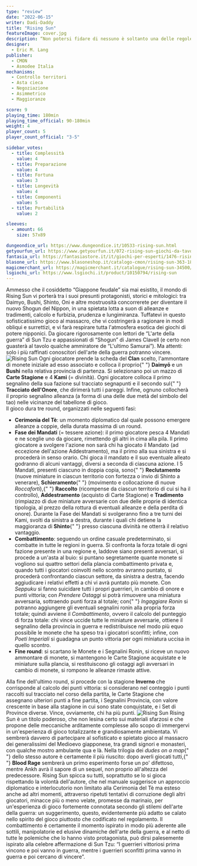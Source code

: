 ```yaml
---
type: "review"
date: "2022-06-15"
writer: Dadi-Daddy
title: "Rising Sun"
featureImage: cover.jpg
description: “Non potersi fidare di nessuno è soltanto una delle regole più importanti della vita” (Shogun, J. Clavell)
designer:
  - Eric M. Lang
publisher:
  - CMON
  - Asmodee Italia
mechanisms:
  - Controllo territori
  - Asta cieca
  - Negoziazione
  - Asimmetrico
  - Maggioranze

score: 9
playing_time: 180min
playing_time_official: 90-180min
weight: 4
player_count: 5
player_count_official: "3-5"

sidebar_votes:
  - title: Complessità
    value: 4
  - title: Preparazione
    value: 4
  - title: Fortuna
    value: 3
  - title: Longevità
    value: 4
  - title: Componenti
    value: 5
  - title: Portabilità
    value: 2

sleeves:
  - amount: 66
    size: 57x89

dungeondice_url: https://www.dungeondice.it/10533-rising-sun.html
getyourfun_url: https://www.getyourfun.it/072-rising-sun-giochi-da-tavolo-di-guerra.html
fantasia_url: https://fantasiastore.it/it/giochi-per-esperti/1476-rising-sun.html
blasone_url: https://www.blasoneshop.it/catalogo-cmon/rising-sun-363-1819
magicmerchant_url: https://magicmerchant.it/catalogue/rising-sun-34500/
lsgiochi_url: https://www.lsgiochi.it/product/10150794/rising-sun
---
```


<Setting>
  Ammesso che il cosiddetto “Giappone feudale” sia mai esistito, il mondo di
  Rising Sun vi porterà tra i suoi presunti protagonisti, storici e mitologici:
  tra Daimyo, Bushi, Shinto, Oni e altre mostruosità concorrerete per diventare
  il nuovo Shogun del Nippon, in una spietata lotta a suon di alleanze e
  tradimenti, calcolo e furbizia, prudenza e lungimiranza. Tuffatevi in questo
  sofisticatissimo gioco al massacro, che vi costringerà a ragionare in modi
  obliqui e surrettizi, e vi farà respirare tutta l'atmosfera esotica dei giochi
  di potere nipponici. Da giocare rigorosamente con lettori de “L'arte della
  guerra” di Sun Tzu e appassionati di “Shogun” di James Clavell (e certo non
  guasterà al tavolo qualche ammiratore de “L'ultimo Samurai”). Ma attenti: solo
  i più raffinati conoscitori dell'arte della guerra potranno vincere.
</Setting>

<img src="./game1.jpg" alt="Rising Sun" />

<Rules>
  Ogni giocatore prende la scheda del <strong>Clan</strong> scelto, l'ammontare
  di monete iniziale ad esso associato e colloca il proprio{" "}
  <strong>Daimyō</strong> e un <strong>Bushi</strong> nella relativa provincia
  di partenza. Si selezionano poi un mazzo di <strong>Carte Stagione</strong> e
  4 <strong>Kami</strong> (= divinità). Ogni giocatore colloca il primo
  segnalino della sua fazione sul tracciato segnapunti e il secondo sul{" "}
  <strong>Tracciato dell'Onore</strong>, che dirimerà tutti i pareggi. Infine,
  ognuno collocherà il proprio segnalino alleanza (a forma di una delle due metà
  del simbolo del tao) nelle vicinanze del tabellone di gioco.
  <br />
  Il gioco dura tre round, organizzati nelle seguenti fasi:
  <br />
  <ul>
    <li>
      <strong>Cerimonia del Tè</strong>: un momento diplomatico dal quale
      possono emergere alleanze a coppie, della durata massima di un round.
    </li>
    <li>
      <strong>Fase dei Mandati</strong> (= tessere azione): il primo giocatore
      pesca 4 Mandati e ne sceglie uno da giocare, rimettendo gli altri in cima
      alla pila. Il primo giocatore a svolgere l'azione non sarà chi ha giocato
      il Mandato (ad eccezione dell'azione Addestramento), ma il primo alla sua
      sinistra e si procederà in senso orario. Chi gioca il mandato e il suo
      eventuale alleato godranno di alcuni vantaggi, diversi a seconda di
      ciascuna azione. I 5 Mandati, presenti ciascuno in doppia copia, sono{" "}
      <strong>Reclutamento</strong> (nuove miniature in ciascun territorio con
      fortezza o invio di Shinto a venerare), <strong>Schieramento</strong>{" "}
      (movimento e collocazione di nuove <em>Roccaforti</em>),{" "}
      <strong>Raccolto</strong> (ricompense da ciascun territorio di cui si ha
      il controllo), <strong>Addestramento</strong> (acquisto di Carte Stagione)
      e <strong>Tradimento</strong> (rimpiazzo di due miniature avversarie con
      due delle proprie di identica tipologia, al prezzo della rottura di
      eventuali alleanze e della perdita di onore). Durante la Fase dei Mandati
      si svolgeranno fino a tre turni dei Kami, svolti da sinistra a destra,
      durante i quali chi detiene la maggioranza di <strong>Shinto</strong>{" "}
      presso ciascuna divinità ne otterrà il relativo vantaggio.
    </li>
    <li>
      <strong>Combattimento</strong>: seguendo un ordine casuale predeterminato,
      si combatte in tutte le regioni in guerra. Si confronta la forza totale di
      ogni fazione presente in una regione e, laddove siano presenti avversari,
      si procede a un'asta al buio: si puntano segretamente quante monete si
      vogliono sui quattro settori della plancia combattimento privata e, quando
      tutti i giocatori coinvolti nello scontro avranno puntato, si procederà
      confrontando ciascun settore, da sinistra a destra, facendo aggiudicare i
      relativi effetti a chi vi avrà puntato più monete. Con <em>Seppuku</em> si
      fanno suicidare tutti i propri guerrieri, in cambio di onore e punti
      vittoria; con <em>Prendere Ostaggi</em> si potrà rimuovere una miniatura
      avversaria, sottraendo punti forza al totale; con{" "}
      <em>Ingaggiare Ronin</em> si potranno aggiungere gli eventuali segnalini
      ronin alla propria forza totale; quindi avviene il <em>Combattimento</em>,
      ovvero il calcolo del punteggio di forza totale: chi vince uccide tutte le
      miniature avversarie, ottiene il segnalino della provincia in guerra e
      redistribuisce nel modo più equo possibile le monete che ha speso tra i
      giocatori sconfitti; infine, con <em>Poeti Imperiali</em> si guadagna un
      punto vittoria per ogni miniatura uccisa in quello scontro.
    </li>
    <li>
      <strong>Fine round</strong>: si scartano le Monete e i Segnalini Ronin, si
      riceve un nuovo ammontare di monete, si mantengono le Carte Stagione
      acquistate e le miniature sulla plancia, si restituiscono gli ostaggi agli
      avversari in cambio di monete, si rompono le alleanze rimaste attive.
    </li>
  </ul>
  Alla fine dell'ultimo round, si procede con la stagione <strong>
    Inverno
  </strong> che corrisponde al calcolo dei punti vittoria: si considerano nel conteggio
  i punti raccolti sul tracciato nel corso della partita, le Carte Stagione che assegnano
  ulteriori punti a fine partita, i Segnalini Provincia, con valore crescente in
  base alla stagione in cui sono state conquistate, e i Set di Province diverse.
  Vince, ovviamente, chi ha più punti.
</Rules>

<img src="./game2.jpg" alt="Rising Sun" />

<Feedback>
  Rising Sun è un titolo poderoso, che non lesina certo sui materiali sfarzosi e
  che propone delle meccaniche arditamente complesse allo scopo di immergervi in
  un'esperienza di gioco totalizzante e grandiosamente ambientata. Vi sembrerà
  davvero di partecipare al sofisticato e spietato gioco al massacro dei
  generalissimi del Medioevo giapponese, tra grandi signori e monasteri, con
  qualche mostro ambulante qua e là. Nella trilogia dei <em>dudes on a map</em>{" "}
  dello stesso autore è certamente il più riuscito: dopo averli giocati tutti,{" "}
  <strong>Blood Rage</strong> sembrerà un primo esperimento forse un po'
  difettoso, mentre <Link to="/reviews/ankh/">Ankh</Link> avrà il sapore di un
  sequel, non proprio all'altezza del predecessore. Rising Sun spicca su tutti,
  soprattutto se lo si gioca rispettando la volontà dell'autore, che nel manuale
  suggerisce un approccio diplomatico e interlocutorio non limitato alla
  Cerimonia del Tè ma esteso anche ad altri momenti, attraverso ripetuti
  tentativi di corruzione degli altri giocatori, minacce più o meno velate,
  promesse da marinaio, per un'esperienza di gioco fortemente connotata secondo
  gli stilemi dell'arte della guerra: un suggerimento, questo, evidentemente più
  adatto se calato nello spirito del gioco piuttosto che codificato nel
  regolamento. Il combattimento è certamente il momento ispirato in modo più
  aderente alle sottili, manipolatorie ed elusive dinamiche dell'arte della
  guerra, e al netto di tutte le polemiche che lo hanno visto protagonista, può
  dirsi palesemente ispirato alla celebre affermazione di Sun Tzu: “I guerrieri
  vittoriosi prima vincono e poi vanno in guerra, mentre i guerrieri sconfitti
  prima vanno in guerra e poi cercano di vincere”.
</Feedback>

<Instagram id="Ce0o9gYDnSA" />
